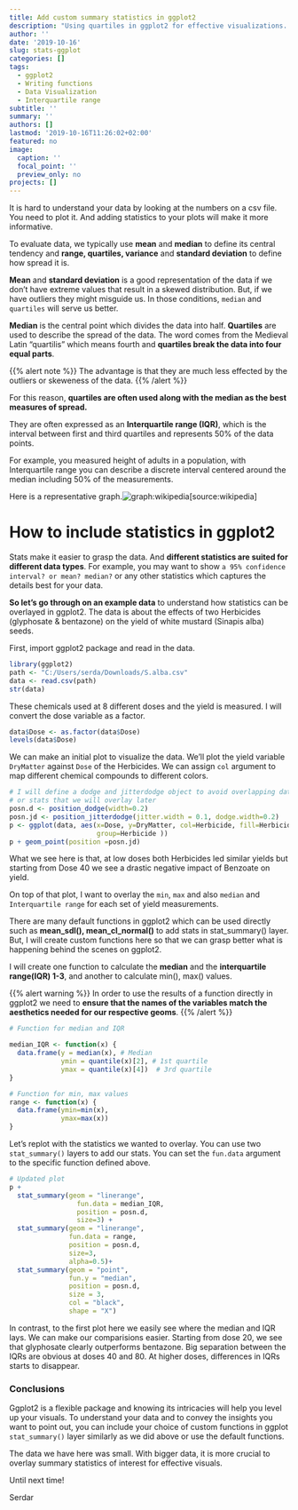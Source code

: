```yaml
---
title: Add custom summary statistics in ggplot2
description: "Using quartiles in ggplot2 for effective visualizations. Writing functions in R. Using Position_jitterdodge."
author: ''
date: '2019-10-16'
slug: stats-ggplot
categories: []
tags:
  - ggplot2
  - Writing functions
  - Data Visualization
  - Interquartile range
subtitle: ''
summary: ''
authors: []
lastmod: '2019-10-16T11:26:02+02:00'
featured: no
image:
  caption: ''
  focal_point: ''
  preview_only: no
projects: []
---
```


It is hard to understand your data by looking at the numbers on a csv file. You need to plot it. And adding statistics to your plots will make it more informative.  

To evaluate data, we typically use **mean** and **median** to define its central tendency and **range, quartiles, variance** and **standard deviation** to define how spread it is. 

**Mean** and **standard deviation** is a good representation of the data if we don't have extreme values that result in a skewed distribution. But, if we have outliers they might misguide us. In those conditions,  `median` and `quartiles` will serve us better. 

**Median** is the central point which divides the data into half. **Quartiles** are used to describe the spread of the data. The word comes from the Medieval Latin "quartilis" which means fourth and **quartiles break the data into four equal parts**. 

{{%  alert note %}}
The advantage is that they are much less effected by the outliers or skeweness of the data.
{{%  /alert %}}

For this reason, **quartiles are often used along with the median as the best measures of spread.**

They are often expressed as an **Interquartile range (IQR)**, which is the interval between first and third quartiles and represents 50% of the data points.

For example, you measured height of adults in a population, with Interquartile range you can describe a discrete interval centered around the median including 50% of the measurements.

Here is a representative graph.![graph:wikipedia](/img/quartiles.png)[source:wikipedia]


# How to include statistics in ggplot2

Stats make it easier to grasp the data. And **different statistics are suited for different data types**. For example, you may want to show `a 95% confidence interval? or mean? median?` or any other statistics which captures the details best for your data.

**So let's go through on an example data** to understand how statistics can be overlayed in ggplot2. The data is about the effects of two Herbicides (glyphosate & bentazone) on the yield of white mustard (Sinapis alba) seeds.

First, import ggplot2 package and read in the data. 

```r
library(ggplot2)
path <- "C:/Users/serda/Downloads/S.alba.csv"
data <- read.csv(path)
str(data)
```


These chemicals used at 8 different doses and the yield is measured. I will convert the dose variable as a factor. 

```r
data$Dose <- as.factor(data$Dose)
levels(data$Dose)
```

We can make an initial plot to visualize the data. We'll plot the yield variable `DryMatter` against `Dose` of the Herbicides. We can assign `col` argument to map different chemical compounds to different colors.

```r
# I will define a dodge and jitterdodge object to avoid overlapping data points 
# or stats that we will overlay later
posn.d <- position_dodge(width=0.2)
posn.jd <- position_jitterdodge(jitter.width = 0.1, dodge.width=0.2)
p <- ggplot(data, aes(x=Dose, y=DryMatter, col=Herbicide, fill=Herbicide, 
                      group=Herbicide ))
p + geom_point(position =posn.jd)
```

What we see here is that, at low doses both Herbicides led similar yields but starting from Dose 40 we see a drastic negative impact of Benzoate on yield. 

On top of that plot, I want to overlay the `min`, `max` and also `median` and `Interquartile range` for each set of yield measurements.

There are many default functions in ggplot2 which can be used directly such as **mean_sdl(), mean_cl_normal()** to add stats in stat_summary() layer. But, I will create custom functions here so that we can grasp better what is happening behind the scenes on ggplot2. 

I will create one function to calculate the **median** and the **interquartile range(IQR) 1-3**, and another to calculate min(), max() values. 

{{%  alert warning %}}
In order to use the results of a function directly in ggplot2 we need to **ensure that the names of the variables match the aesthetics needed for our respective geoms**.
{{%  /alert %}}

```r
# Function for median and IQR

median_IQR <- function(x) {
  data.frame(y = median(x), # Median
             ymin = quantile(x)[2], # 1st quartile
             ymax = quantile(x)[4])  # 3rd quartile
}

# Function for min, max values
range <- function(x) {
  data.frame(ymin=min(x),
             ymax=max(x))
}

```


Let's replot with the statistics we wanted to overlay. You can use two `stat_summary()` layers to add our stats. You can set the `fun.data` argument to the specific function defined above.

```r
# Updated plot
p + 
  stat_summary(geom = "linerange",
                 fun.data = median_IQR, 
                 position = posn.d, 
                 size=3) + 
  stat_summary(geom = "linerange", 
               fun.data = range, 
               position = posn.d, 
               size=3, 
               alpha=0.5)+ 
  stat_summary(geom = "point", 
               fun.y = "median", 
               position = posn.d, 
               size = 3, 
               col = "black", 
               shape = "X")
```

In contrast, to the first plot here we easily see where the median and IQR lays. We can make our comparisions easier. Starting from dose 20, we see that glyphosate clearly outperforms bentazone. Big separation between the IQRs are obvious at doses 40 and 80. At higher doses, differences in IQRs starts to disappear.

### Conclusions 

Ggplot2 is a flexible package and knowing its intricacies will help you level up your visuals. To understand your data and to convey the insights you want to point out, you can include your choice of custom functions in ggplot `stat_summary()` layer similarly as we did above or use the default functions. 

The data we have here was small. With bigger data, it is more crucial to overlay summary statistics of interest for effective visuals.


Until next time!

Serdar

